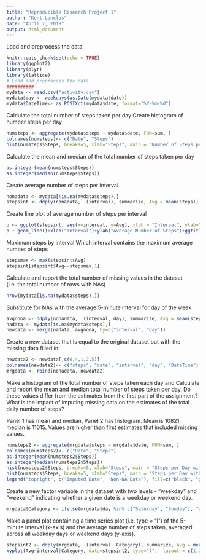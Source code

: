 ---
title: "Reproducible Research Project 1"
author: "Kent Lanclos"
date: "April 7, 2018"
output: html_document
---
Load and preprocess the data
```{r setup, include=FALSE}
knitr::opts_chunk$set(echo = TRUE)
library(ggplot2)
library(plyr)
library(lattice)
# Load and preprocess the data
##########
mydata <- read.csv("activity.csv")
mydata$day <- weekdays(as.Date(mydata$date))
mydata$DateTime<- as.POSIXct(mydata$date, format="%Y-%m-%d")
```
Calculate the total number of steps taken per day
Create histogram of number steps per day

```{r }
numsteps <- aggregate(mydata$steps ~ mydata$date, FUN=sum, )
colnames(numsteps)<- c("Date", "Steps")
hist(numsteps$Steps, breaks=5, xlab="Steps", main = "Number of Steps per Day")
```

Calculate the mean and median of the total number of steps taken per day


```{r }
as.integer(mean(numsteps$Steps))
as.integer(median(numsteps$Steps))
```

Create average number of steps per interval
```{r}
nonadata <- mydata[!is.na(mydata$steps),]
stepsint <- ddply(nonadata, .(interval), summarize, Avg = mean(steps))
```

Create line plot of average number of steps per interval
```{r}
p <- ggplot(stepsint, aes(x=interval, y=Avg), xlab = "Interval", ylab="Average Number of Steps")
p + geom_line()+xlab("Interval")+ylab("Average Number of Steps")+ggtitle("Average Number of Steps per Interval")
```
Maximum steps by interval
Which interval contains the maximum average number of steps

```{r}
stepsmax <- max(stepsint$Avg)
stepsint[stepsint$Avg==stepsmax,1]

```
Calculate and report the total number of missing values in the dataset (i.e. the total number of rows with NAs)
```{r}
nrow(mydata[is.na(mydata$steps),])
```
Substitute for NAs with the average 5-minute interval for day of the week
```{r}
avgnona <- ddply(nonadata, .(interval, day), summarize, Avg = mean(steps))
nadata <- mydata[is.na(mydata$steps),]
newdata <- merge(nadata, avgnona, by=c("interval", "day"))
```
Create a new dataset that is equal to the original dataset but with the missing data filled in.
```{r}
newdata2 <- newdata[,c(6,4,1,2,5)]
colnames(newdata2)<- c("steps", "date", "interval", "day", "DateTime")
mrgdata <- rbind(nonadata, newdata2)
```
Make a histogram of the total number of steps taken each day and Calculate and report the mean and median total number of steps taken per day. Do these values differ from the estimates from the first part of the assignment? What is the impact of imputing missing data on the estimates of the total daily number of steps?

Panel 1 has mean and median, Panel 2 has histogram. 
Mean is 10821, median is 11015. Values are higher than first estimates that included missing values.
```{r}
numsteps2 <- aggregate(mrgdata$steps ~ mrgdata$date, FUN=sum, )
colnames(numsteps2)<- c("Date", "Steps")
as.integer(mean(numsteps2$Steps))
as.integer(median(numsteps2$Steps))
hist(numsteps2$Steps, breaks=5, xlab="Steps", main = "Steps per Day with NAs Fixed", col="Black")
hist(numsteps$Steps, breaks=5, xlab="Steps", main = "Steps per Day with NAs Fixed", col="Grey", add=T)
legend("topright", c("Imputed Data", "Non-NA Data"), fill=c("black", "grey") )
```
Create a new factor variable in the dataset with two levels - "weekday" and "weekend" indicating whether a given date is a weekday or weekend day.
```{r}
mrgdata$Category <- ifelse(mrgdata$day %in% c("Saturday", "Sunday"), "Weekend", "Weekday")
```
Make a panel plot containing a time series plot (i.e. type = "l") of the 5-minute interval (x-axis) and the average number of steps taken, averaged across all weekday days or weekend days (y-axis).
```{r}
stepsint2 <- ddply(mrgdata, .(interval, Category), summarize, Avg = mean(steps))
xyplot(Avg~interval|Category, data=stepsint2, type="l",  layout = c(1,2), main="Average Steps per Interval Based on Type of Day",ylab="Average Number of Steps", xlab="Interval")
```